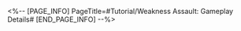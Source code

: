 <%-- [PAGE_INFO]
PageTitle=#Tutorial/Weakness Assault: Gameplay Details#
[END_PAGE_INFO] --%>
{{Tutorial
|sort      = 810801
|title     = Weakness Assault: Gameplay Details
|subtitle  = 
|type      = 
|about     = 
|image1    = Tutorial Weakness Assault Gameplay Details 1.png{{subst:void|<!--$UPLOAD:<<SpriteOutput/TutorialPic/TutorialPage_810801.png>-<Tutorial Weakness Assault Gameplay Details 1.png>-<Tutorial Files>>-->}}
|text1     = Break the enemy's {{Color|h|nobold=1|Weakness}} or attack {{Color|h|nobold=1|Weakness Broken}} enemies to accumulate Grit Value.
|image2    = Tutorial Weakness Assault Gameplay Details 2.png{{subst:void|<!--$UPLOAD:<<SpriteOutput/TutorialPic/TutorialPage_810802.png>-<Tutorial Weakness Assault Gameplay Details 2.png>-<Tutorial Files>>-->}}
|text2     = Weakness Breaking {{Color|h|nobold=1|non-boss enemies}} can remove the boss's {{Color|h|nobold=1|Weakness Protection}}.<br />During "Grit Phase 4: Power Awoken," the enemy Boss will not have Weakness Protection. Attacking enemies in the {{Color|h|nobold=1|Weakness Broken state}} will provide immense buffs.
}}